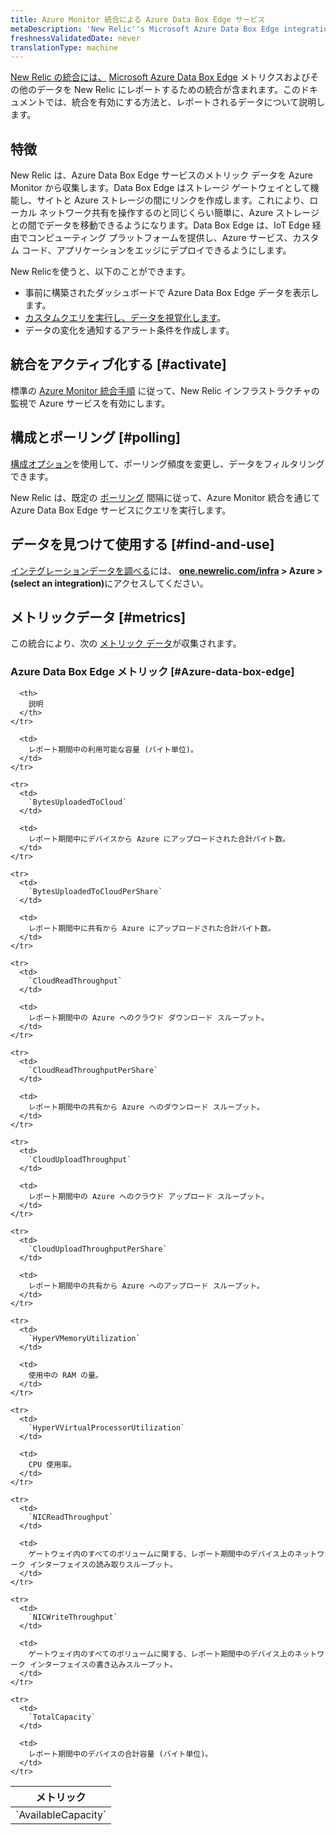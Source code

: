 ```yaml
---
title: Azure Monitor 統合による Azure Data Box Edge サービス
metaDescription: 'New Relic''s Microsoft Azure Data Box Edge integration: what data it reports and how to enable it.'
freshnessValidatedDate: never
translationType: machine
---
```


[New Relic の統合には、](/docs/infrastructure/integrations-getting-started/getting-started/introduction-infrastructure-integrations) [Microsoft Azure Data Box Edge](https://azure.microsoft.com/en-us/updates/announcing-azure-data-box-edge/) メトリクスおよびその他のデータを New Relic にレポートするための統合が含まれます。このドキュメントでは、統合を有効にする方法と、レポートされるデータについて説明します。

## 特徴

New Relic は、Azure Data Box Edge サービスのメトリック データを Azure Monitor から収集します。Data Box Edge はストレージ ゲートウェイとして機能し、サイトと Azure ストレージの間にリンクを作成します。これにより、ローカル ネットワーク共有を操作するのと同じくらい簡単に、Azure ストレージとの間でデータを移動できるようになります。Data Box Edge は、IoT Edge 経由でコンピューティング プラットフォームを提供し、Azure サービス、カスタム コード、アプリケーションをエッジにデプロイできるようにします。

New Relicを使うと、以下のことができます。

* 事前に構築されたダッシュボードで Azure Data Box Edge データを表示します。
* [カスタムクエリを実行し、データを視覚化します](/docs/infrastructure/integrations-getting-started/getting-started/use-integration-data-new-relic-insights)。
* データの変化を通知するアラート条件を作成します。

## 統合をアクティブ化する [#activate]

標準の [Azure Monitor 統合手順](/docs/infrastructure/microsoft-azure-integrations/azure-integrations-list/azure-monitor) に従って、New Relic インフラストラクチャの監視で Azure サービスを有効にします。

## 構成とポーリング [#polling]

[構成オプション](/docs/infrastructure/microsoft-azure-integrations/azure-integrations-list/azure-monitor/#settings)を使用して、ポーリング頻度を変更し、データをフィルタリングできます。

New Relic は、既定の [ポーリング](/docs/infrastructure/microsoft-azure-integrations/azure-integrations-list/azure-monitor/#settings) 間隔に従って、Azure Monitor 統合を通じて Azure Data Box Edge サービスにクエリを実行します。

## データを見つけて使用する [#find-and-use]

[インテグレーションデータを調べる](/docs/infrastructure/integrations/find-use-infrastructure-integration-data)には、 <DNT>**[one.newrelic.com/infra](https://one.newrelic.com/infra) > Azure > (select an integration)**</DNT>にアクセスしてください。

## メトリックデータ [#metrics]

この統合により、次の [メトリック データ](/docs/infrastructure/integrations-getting-started/getting-started/understand-integration-data-data-types#metric)が収集されます。

### Azure Data Box Edge メトリック [#Azure-data-box-edge]

<table>
  <thead>
    <tr>
      <th style={{ width: "300px" }}>
        メトリック
      </th>

      <th>
        説明
      </th>
    </tr>
  </thead>

  <tbody>
    <tr>
      <td>
        `AvailableCapacity`
      </td>

      <td>
        レポート期間中の利用可能な容量 (バイト単位)。
      </td>
    </tr>

    <tr>
      <td>
        `BytesUploadedToCloud`
      </td>

      <td>
        レポート期間中にデバイスから Azure にアップロードされた合計バイト数。
      </td>
    </tr>

    <tr>
      <td>
        `BytesUploadedToCloudPerShare`
      </td>

      <td>
        レポート期間中に共有から Azure にアップロードされた合計バイト数。
      </td>
    </tr>

    <tr>
      <td>
        `CloudReadThroughput`
      </td>

      <td>
        レポート期間中の Azure へのクラウド ダウンロード スループット。
      </td>
    </tr>

    <tr>
      <td>
        `CloudReadThroughputPerShare`
      </td>

      <td>
        レポート期間中の共有から Azure へのダウンロード スループット。
      </td>
    </tr>

    <tr>
      <td>
        `CloudUploadThroughput`
      </td>

      <td>
        レポート期間中の Azure へのクラウド アップロード スループット。
      </td>
    </tr>

    <tr>
      <td>
        `CloudUploadThroughputPerShare`
      </td>

      <td>
        レポート期間中の共有から Azure へのアップロード スループット。
      </td>
    </tr>

    <tr>
      <td>
        `HyperVMemoryUtilization`
      </td>

      <td>
        使用中の RAM の量。
      </td>
    </tr>

    <tr>
      <td>
        `HyperVVirtualProcessorUtilization`
      </td>

      <td>
        CPU 使用率。
      </td>
    </tr>

    <tr>
      <td>
        `NICReadThroughput`
      </td>

      <td>
        ゲートウェイ内のすべてのボリュームに関する、レポート期間中のデバイス上のネットワーク インターフェイスの読み取りスループット。
      </td>
    </tr>

    <tr>
      <td>
        `NICWriteThroughput`
      </td>

      <td>
        ゲートウェイ内のすべてのボリュームに関する、レポート期間中のデバイス上のネットワーク インターフェイスの書き込みスループット。
      </td>
    </tr>

    <tr>
      <td>
        `TotalCapacity`
      </td>

      <td>
        レポート期間中のデバイスの合計容量 (バイト単位)。
      </td>
    </tr>
  </tbody>
</table>
